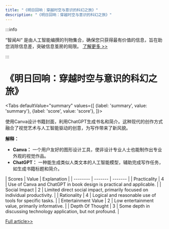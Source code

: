 ```yaml
---
title: "《明日回响：穿越时空与意识的科幻之旅》"
description: "《明日回响：穿越时空与意识的科幻之旅》"
---
```



:::info

“智闻AI“ 是由人工智能编撰的刊物集合，确保您只获得最有价值的信息，旨在助您消除信息差，突破信息茧房的局限。  [了解更多 >>](/)

:::

# 《明日回响：穿越时空与意识的科幻之旅》


<Tabs
	defaultValue="summary"
	values={[
	{label: 'summary', value: 'summary'},
	{label: 'score', value: 'score'},
]}>
<TabItem value="summary">


使用Canva设计书籍封面，利用ChatGPT生成书名和简介。这种现代的创作方式融合了视觉艺术与人工智能驱动的创意，为写作带来了新风貌。

**解释：**
- **Canva：** 一个用户友好的图形设计工具，使非设计专业人士也能制作出专业外观的视觉作品。
- **ChatGPT：** 一种能生成类似人类文本的人工智能模型，辅助完成写作任务，如生成书籍标题和简介。
</TabItem>
<TabItem value="score">
	| Scores     | Value   | Explanation |
	| -------- | ------- | ------- |
	| Practicality  | 4    | Use of Canva and ChatGPT in book design is practical and applicable.    |
	| Social Impact | 2     | Limited direct social impact, primarily focused on individual productivity.    |
	| Rationality    | 4    | Logical and reasonable use of tools for specific tasks.    |
	| Entertainment Value    | 2    | Low entertainment value, primarily informative.    |
	| Depth Of Thought    | 3    | Some depth in discussing technology application, but not profound.    |
</TabItem>
</Tabs>

[Full article>>](https://x.com/mhdfaran/status/1799406692175847928)
